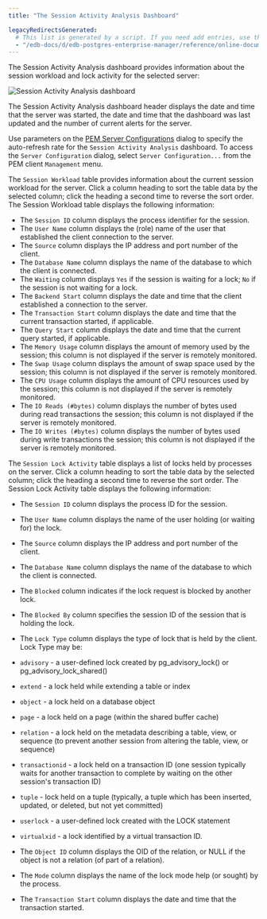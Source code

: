 ```yaml
---
title: "The Session Activity Analysis Dashboard"

legacyRedirectsGenerated:
  # This list is generated by a script. If you need add entries, use the `legacyRedirects` key.
  - "/edb-docs/d/edb-postgres-enterprise-manager/reference/online-documentation/8.0/session_activity_analysis_dashboard.html"
---
```


<div id="session_activity_analysis_dashboard" class="registered_link"></div>

The Session Activity Analysis dashboard provides information about the session workload and lock activity for the selected server:

![Session Activity Analysis dashboard](../../images/session_activity_analysis_dashboard.png)

The Session Activity Analysis dashboard header displays the date and time that the server was started, the date and time that the dashboard was last updated and the number of current alerts for the server.

Use parameters on the [PEM Server Configurations](../02_pem_server_config/#pem_server_config) dialog to specify the auto-refresh rate for the `Session Activity Analysis` dashboard. To access the `Server Configuration` dialog, select `Server Configuration...` from the PEM client `Management` menu.

The `Session Workload` table provides information about the current session workload for the server. Click a column heading to sort the table data by the selected column; click the heading a second time to reverse the sort order. The Session Workload table displays the following information:

-   The `Session ID` column displays the process identifier for the session.
-   The `User Name` column displays the (role) name of the user that established the client connection to the server.
-   The `Source` column displays the IP address and port number of the client.
-   The `Database Name` column displays the name of the database to which the client is connected.
-   The `Waiting` column displays `Yes` if the session is waiting for a lock; `No` if the session is not waiting for a lock.
-   The `Backend Start` column displays the date and time that the client established a connection to the server.
-   The `Transaction Start` column displays the date and time that the current transaction started, if applicable.
-   The `Query Start` column displays the date and time that the current query started, if applicable.
-   The `Memory Usage` column displays the amount of memory used by the session; this column is not displayed if the server is remotely monitored.
-   The `Swap Usage` column displays the amount of swap space used by the session; this column is not displayed if the server is remotely monitored.
-   The `CPU Usage` column displays the amount of CPU resources used by the session; this column is not displayed if the server is remotely monitored.
-   The `IO Reads (#bytes)` column displays the number of bytes used during read transactions the session; this column is not displayed if the server is remotely monitored.
-   The `IO Writes (#bytes)` column displays the number of bytes used during write transactions the session; this column is not displayed if the server is remotely monitored.

The `Session Lock Activity` table displays a list of locks held by processes on the server. Click a column heading to sort the table data by the selected column; click the heading a second time to reverse the sort order. The Session Lock Activity table displays the following information:

-   The `Session ID` column displays the process ID for the session.

-   The `User Name` column displays the name of the user holding (or waiting for) the lock.

-   The `Source` column displays the IP address and port number of the client.

-   The `Database Name` column displays the name of the database to which the client is connected.

-   The `Blocked` column indicates if the lock request is blocked by another lock.

-   The `Blocked By` column specifies the session ID of the session that is holding the lock.

-   The `Lock Type` column displays the type of lock that is held by the client. Lock Type may be:

-   `advisory` - a user-defined lock created by pg_advisory_lock() or pg_advisory_lock_shared()

-   `extend` - a lock held while extending a table or index

-   `object` - a lock held on a database object

-   `page` - a lock held on a page (within the shared buffer cache)

-   `relation` - a lock held on the metadata describing a table, view, or sequence (to prevent another session from altering the table, view, or sequence)

-   `transactionid` - a lock held on a transaction ID (one session typically waits for another transaction to complete by waiting on the other session's transaction ID)

-   `tuple` - lock held on a tuple (typically, a tuple which has been inserted, updated, or deleted, but not yet committed)

-   `userlock` - a user-defined lock created with the LOCK statement

-   `virtualxid` - a lock identified by a virtual transaction ID.

-   The `Object ID` column displays the OID of the relation, or NULL if the object is not a relation (of part of a relation).

-   The `Mode` column displays the name of the lock mode help (or sought) by the process.

-   The `Transaction Start` column displays the date and time that the transaction started.
